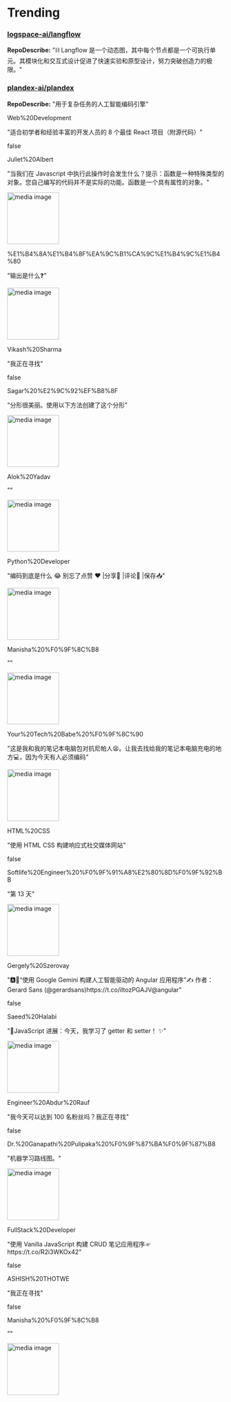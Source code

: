 
# Trending

### [logspace-ai/langflow](https://github.com/logspace-ai/langflow)
**RepoDescribe:** "⛓️ Langflow 是一个动态图，其中每个节点都是一个可执行单元。其模块化和交互式设计促进了快速实验和原型设计，努力突破创造力的极限。"
  

### [plandex-ai/plandex](https://github.com/plandex-ai/plandex)
**RepoDescribe:** "用于复杂任务的人工智能编码引擎"
  

<TwoColumnLayout>
  <div>
    <p>Web%20Development</p>
    <p>"适合初学者和经验丰富的开发人员的 8 个最佳 React 项目（附源代码）"</p>
  </div>
  false
</TwoColumnLayout>
  

<TwoColumnLayout>
  <div>
    <p>Juliet%20Albert</p>
    <p>"当我们在 Javascript 中执行此操作时会发生什么？提示：函数是一种特殊类型的对象。您自己编写的代码并不是实际的功能。函数是一个具有属性的对象。"</p>
  </div>
  <img width="120" src="https://pbs.twimg.com/media/GKdwKNaWcAA22NK.jpg" alt="media image" />
</TwoColumnLayout>
  

<TwoColumnLayout>
  <div>
    <p>%E1%B4%8A%E1%B4%8F%EA%9C%B1%CA%9C%E1%B4%9C%E1%B4%80</p>
    <p>"输出是什么❓"</p>
  </div>
  <img width="120" src="https://pbs.twimg.com/media/GKHq8aHXUAAHsCt.jpg" alt="media image" />
</TwoColumnLayout>
  

<TwoColumnLayout>
  <div>
    <p>Vikash%20Sharma</p>
    <p>"我正在寻找"</p>
  </div>
  false
</TwoColumnLayout>
  

<TwoColumnLayout>
  <div>
    <p>Sagar%20%E2%9C%92%EF%B8%8F</p>
    <p>"分形很美丽。使用以下方法创建了这个分形"</p>
  </div>
  <img width="120" src="https://pbs.twimg.com/ext_tw_video_thumb/1775815864635342848/pu/img/im4Rk6z98xY2RaNc.jpg" alt="media image" />
</TwoColumnLayout>
  

<TwoColumnLayout>
  <div>
    <p>Alok%20Yadav</p>
    <p>""</p>
  </div>
  <img width="120" src="https://pbs.twimg.com/media/GKeFAYSaAAAaDRE.jpg" alt="media image" />
</TwoColumnLayout>
  

<TwoColumnLayout>
  <div>
    <p>Python%20Developer</p>
    <p>"编码到底是什么 😂 别忘了点赞 ♥️ |分享📲 |评论💬 |保存📥"</p>
  </div>
  <img width="120" src="https://pbs.twimg.com/media/GKYeDzoaEAAGe4R.png" alt="media image" />
</TwoColumnLayout>
  

<TwoColumnLayout>
  <div>
    <p>Manisha%20%F0%9F%8C%B8</p>
    <p>""</p>
  </div>
  <img width="120" src="https://pbs.twimg.com/media/GKDis-CWoAEo5sz.jpg" alt="media image" />
</TwoColumnLayout>
  

<TwoColumnLayout>
  <div>
    <p>Your%20Tech%20Babe%20%F0%9F%8C%90</p>
    <p>"这是我和我的笔记本电脑包对抗尼帕人😫。让我去找给我的笔记本电脑充电的地方💻，因为今天有人必须编码"</p>
  </div>
  <img width="120" src="https://pbs.twimg.com/media/GKKS4RAXYAA3R-n.jpg" alt="media image" />
</TwoColumnLayout>
  

<TwoColumnLayout>
  <div>
    <p>HTML%20CSS</p>
    <p>"使用 HTML CSS 构建响应式社交媒体网站"</p>
  </div>
  false
</TwoColumnLayout>
  

<TwoColumnLayout>
  <div>
    <p>Softlife%20Engineer%20%F0%9F%91%A8%E2%80%8D%F0%9F%92%BB</p>
    <p>"第 13 天"</p>
  </div>
  <img width="120" src="https://pbs.twimg.com/media/GKbzdrZX0AAUXWW.jpg" alt="media image" />
</TwoColumnLayout>
  

<TwoColumnLayout>
  <div>
    <p>Gergely%20Szerovay</p>
    <p>"🅰️📰“使用 Google Gemini 构建人工智能驱动的 Angular 应用程序”✍️ 作者：Gerard Sans (@gerardsans)https://t.co/iItozPGAJV@angular"</p>
  </div>
  false
</TwoColumnLayout>
  

<TwoColumnLayout>
  <div>
    <p>Saeed%20Halabi</p>
    <p>"🚀JavaScript 进展：今天，我学习了 getter 和 setter！ ✨"</p>
  </div>
  <img width="120" src="https://pbs.twimg.com/media/GKbP7fSWcAAXaaD.jpg" alt="media image" />
</TwoColumnLayout>
  

<TwoColumnLayout>
  <div>
    <p>Engineer%20Abdur%20Rauf</p>
    <p>"我今天可以达到 100 名粉丝吗？我正在寻找"</p>
  </div>
  false
</TwoColumnLayout>
  

<TwoColumnLayout>
  <div>
    <p>Dr.%20Ganapathi%20Pulipaka%20%F0%9F%87%BA%F0%9F%87%B8</p>
    <p>"机器学习路线图。"</p>
  </div>
  <img width="120" src="https://pbs.twimg.com/media/GKcrR_pXUAAUCo0.jpg" alt="media image" />
</TwoColumnLayout>
  

<TwoColumnLayout>
  <div>
    <p>FullStack%20Developer</p>
    <p>"使用 Vanilla JavaScript 构建 CRUD 笔记应用程序☞ https://t.co/R2i3WKOx42"</p>
  </div>
  false
</TwoColumnLayout>
  

<TwoColumnLayout>
  <div>
    <p>ASHISH%20THOTWE</p>
    <p>"我正在寻找"</p>
  </div>
  false
</TwoColumnLayout>
  

<TwoColumnLayout>
  <div>
    <p>Manisha%20%F0%9F%8C%B8</p>
    <p>""</p>
  </div>
  <img width="120" src="https://pbs.twimg.com/media/GKOwpsTXEAEDFk5.jpg" alt="media image" />
</TwoColumnLayout>
  